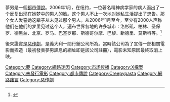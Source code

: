 {{Multiple issues|

{{Disputed|time=2020-11-14T06:20:53+00:00}}
{{Notability Unreferenced |time=2020-11-14T06:55:23+00:00}}
}}
夢男是一個[[都市傳說|都市傳說]]。2006年1月，在纽约，一位著名精神病学家的病人画出了一个反复出现在她梦中的男人的脸。这个男人不止一次地对她私生活提出了忠告。那个女人发誓她这辈子从未见过那个男人。从2006年1月至今，至少有2000人声称他们在他们的梦里见过这个人，遍布世界各地的许多城市：洛杉矶、柏林、圣保罗、德黑兰、北京、罗马、巴塞罗那、斯德哥尔摩、巴黎、新德里、莫斯科等。<ref>{{Cite web|title=this man（梦男）――都市传说|url=http://www.bilibili.com/read/cv369518/|website=www.bilibili.com|accessdate=2020-12-09|last=断飞鸿哦}}</ref>

後來證實是[[惡作劇|惡作劇]]，是義大利一間行銷公司所為。當時該公司為了宣傳一部相關電影而捏造（最初發表夢男訊息的網址即是該公司註冊），電影未知原因最終取消上映。

[[Category:夢|Category:夢]]
[[Category:網路迷因|Category:網路迷因]]
[[Category:市场传播|Category:市场传播]]
[[Category:X檔案|Category:X檔案]]
[[Category:未發行電影|Category:未發行電影]]
[[Category:都市傳說|Category:都市傳說]]
[[Category:Creepypasta|Category:Creepypasta]]
[[Category:網路謠言|Category:網路謠言]]
[[Category:惡作劇|Category:惡作劇]]